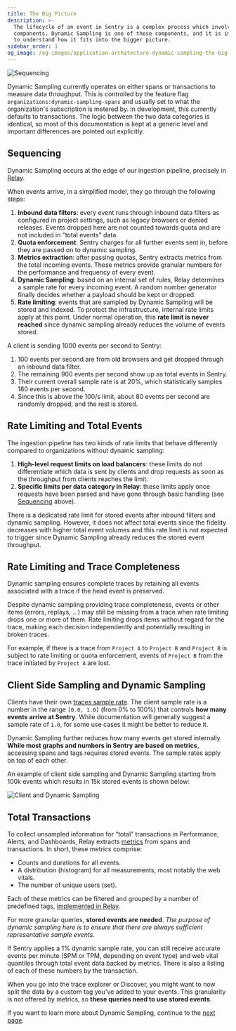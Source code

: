 ```yaml
---
title: The Big Picture
description: >-
  The lifecycle of an event in Sentry is a complex process which involves many
  components. Dynamic Sampling is one of these components, and it is important
  to understand how it fits into the bigger picture.
sidebar_order: 1
og_image: /og-images/application-architecture-dynamic-sampling-the-big-picture.png
---
```


![Sequencing](./images/sequencing.png)


<Alert title="💡 Note">

Dynamic Sampling currently operates on either spans or transactions to measure data throughput. This is controlled by the feature flag `organizations:dynamic-sampling-spans` and usually set to what the organization's subscription is metered by. In development, this currently defaults to transactions.
The logic between the two data categories is identical, so most of this documentation is kept at a generic level and important differences are pointed out explicitly.

</Alert>


## Sequencing

Dynamic Sampling occurs at the edge of our ingestion pipeline, precisely in [Relay](https://github.com/getsentry/relay).

When events arrive, in a simplified model, they go through the following steps:

1. **Inbound data filters**: every event runs through inbound data filters as configured in project settings, such as legacy browsers or denied releases. Events dropped here are not counted towards quota and are not included in "total events" data.
2. **Quota enforcement**: Sentry charges for all further events sent in, before they are passed on to dynamic sampling.
3. **Metrics extraction**: after passing quotas, Sentry extracts metrics from the total incoming events. These metrics provide granular numbers for the performance and frequency of every event.
4. **Dynamic Sampling**: based on an internal set of rules, Relay determines a sample rate for every incoming event. A random number generator finally decides whether a payload should be kept or dropped.
5. **Rate limiting**: events that are sampled by Dynamic Sampling will be stored and indexed. To protect the infrastructure, internal rate limits apply at this point. Under normal operation, this **rate limit is never reached** since dynamic sampling already reduces the volume of events stored.

<Alert title="💡 Example">

A client is sending 1000 events per second to Sentry:
1. 100 events per second are from old browsers and get dropped through an inbound data filter.
2. The remaining 900 events per second show up as total events in Sentry.
3. Their current overall sample rate is at 20%, which statistically samples 180 events per second.
4. Since this is above the 100/s limit, about 80 events per second are randomly dropped, and the rest is stored.

</Alert>

## Rate Limiting and Total Events

The ingestion pipeline has two kinds of rate limits that  behave differently compared to organizations without dynamic sampling:

1. **High-level request limits on load balancers**: these limits do not differentiate which data is sent by clients and drop requests as soon as the throughput from clients reaches the limit.
2. **Specific limits per data category in Relay**: these limits apply once requests have been parsed and have gone through basic handling (see [Sequencing](#sequencing) above).

<Alert title="✨️ Note">

There is a dedicated rate limit for stored events after inbound filters and dynamic sampling. However, it does not affect total events since the fidelity decreases with higher total event volumes and this rate limit is not expected to trigger since Dynamic Sampling already reduces the stored event throughput.

</Alert>

## Rate Limiting and Trace Completeness

Dynamic sampling ensures complete traces by retaining all events associated with a trace if the head event is preserved.

Despite dynamic sampling providing trace completeness, events or other items (errors, replays, ...) may still be missing from a trace when rate limiting drops one or more of them. Rate limiting drops items without regard for the trace, making each decision independently and potentially resulting in broken traces.

<Alert title="💡 Example">

For example, if there is a trace from `Project A` to `Project B` and `Project B` is subject to rate limiting or quota enforcement, events of `Project B` from the trace initiated by `Project A` are lost.

</Alert>

## Client Side Sampling and Dynamic Sampling

Clients have their own [traces sample rate](https://docs.sentry.io/platforms/javascript/tracing/#configure). The client sample rate is a number in the range `[0.0, 1.0]` (from 0% to 100%) that controls **how many events arrive at Sentry**. While documentation will generally suggest a sample rate of `1.0`, for some use cases it might be better to reduce it.

Dynamic Sampling further reduces how many events get stored internally. **While most graphs and numbers in Sentry are based on metrics**, accessing spans and tags requires stored events. The sample rates apply on top of each other.

An example of client side sampling and Dynamic Sampling starting from 100k events which results in 15k stored events is shown below:

![Client and Dynamic Sampling](./images/clientAndDynamicSampling.png)

## Total Transactions

To collect unsampled information for “total” transactions in Performance, Alerts, and Dashboards, Relay extracts [metrics](https://getsentry.github.io/relay/relay_metrics/index.html) from spans and transactions. In short, these metrics comprise:

- Counts and durations for all events.
- A distribution (histogram) for all measurements, most notably the web vitals.
- The number of unique users (set).

Each of these metrics can be filtered and grouped by a number of predefined tags, [implemented in Relay](https://github.com/getsentry/relay/blob/master/relay-server/src/metrics_extraction/transactions/types.rs#L142-L157).

For more granular queries, **stored events are needed**. _The purpose of dynamic sampling here is to ensure that there are always sufficient representative sample events._

<Alert title="💡 Example">

If Sentry applies a 1% dynamic sample rate, you can still receive accurate events per minute (SPM or TPM, depending on event type) and web vital quantiles through total event data backed by metrics. There is also a listing of each of these numbers by the transaction.

When you go into the trace explorer or Discover, you might want to now split the data by a custom tag you’ve added to your events. This granularity is not offered by metrics, so **these queries need to use stored events**.

</Alert>

If you want to learn more about Dynamic Sampling, continue to the [next page](/dynamic-sampling/fidelity-and-biases/).
